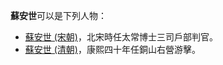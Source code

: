 '''蘇安世'''可以是下列人物：
* [[蘇安世_(宋朝)|蘇安世 (宋朝)]]，北宋時任太常博士三司戶部判官。
* [[蘇安世_(清朝)|蘇安世 (清朝)]]，康熙四十年任銅山右營游擊。

{{disambig|S|Cat=三字苏姓人名消歧义}}